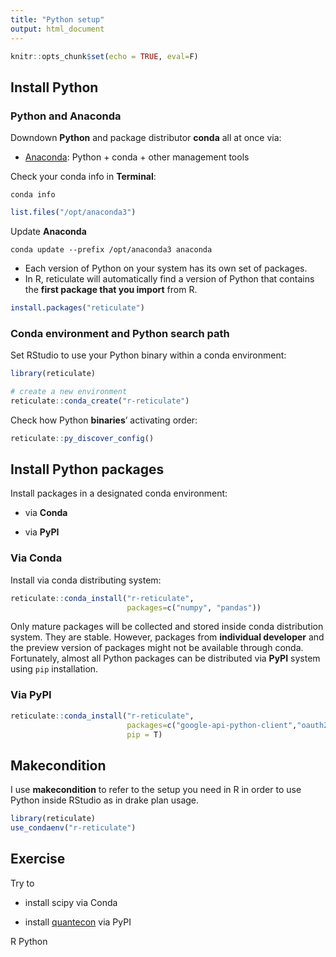 ```yaml
---
title: "Python setup"
output: html_document
---
```


```r
knitr::opts_chunk$set(echo = TRUE, eval=F)
```

## Install Python{.tabset}

### Python and Anaconda

Downdown **Python** and package distributor **conda** all at once via:

  * [Anaconda](https://www.anaconda.com/products/individual): Python + conda + other management tools
  
Check your conda info in **Terminal**:  
```
conda info
```

```r
list.files("/opt/anaconda3")
```

Update **Anaconda**
```
conda update --prefix /opt/anaconda3 anaconda
```

<div class="alert alert-info">
  * Each version of Python on your system has its own set of packages.  
  * In R, reticulate will automatically find a version of Python that contains the **first package that you import** from R.
</div>

```r
install.packages("reticulate")
```

### Conda environment and Python search path

Set RStudio to use your Python binary within a conda environment:
```r
library(reticulate)

# create a new environment 
reticulate::conda_create("r-reticulate")
```

Check how Python **binaries**' activating order:
```r
reticulate::py_discover_config()
```

## Install Python packages{.tabset}

Install packages in a designated conda environment:

  * via **Conda**
  
  * via **PyPI**
  

### Via Conda

Install via conda distributing system: 
```r
reticulate::conda_install("r-reticulate",
                          packages=c("numpy", "pandas"))
```

<div class="alert alert-info">
Only mature packages will be collected and stored inside conda distribution system. They are stable. However, packages from **individual developer** and the preview version of packages might not be available through conda. Fortunately, almost all Python packages can be distributed via **PyPI** system using `pip` installation.
</div>

### Via PyPI

```r
reticulate::conda_install("r-reticulate",
                          packages=c("google-api-python-client","oauth2client"),
                          pip = T)
```


## Makecondition

I use **makecondition** to refer to the setup you need in R in order to use Python inside RStudio as in drake plan usage. 

```r
library(reticulate)
use_condaenv("r-reticulate")
```

## Exercise

Try to 

  * install scipy via Conda
  
  * install [quantecon](https://quantecon.org/quantecon-py/) via PyPI
  

<span class="badge badge-primary">R</span>
<span class="badge badge-secondary">Python</span>



